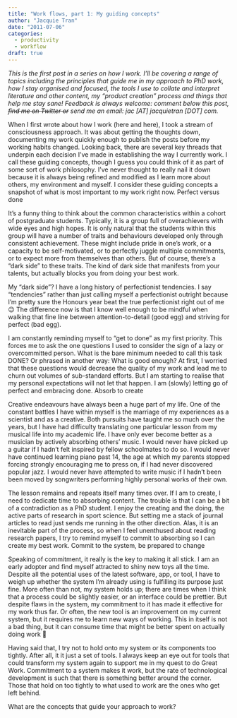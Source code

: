 ```yaml
---
title: "Work flows, part 1: My guiding concepts"
author: "Jacquie Tran"
date: "2011-07-06"
categories:
  - productivity
  - workflow
draft: true
---
```


*This is the first post in a series on how I work.  I’ll be covering a range of topics including the principles that guide me in my approach to PhD work, how I stay organised and focused, the tools I use to collate and interpret literature and other content, my "product creation" process and things that help me stay sane!  Feedback is always welcome: comment below this post, ~~find me on Twitter or~~ send me an email: jac [AT] jacquietran [DOT] com.*

When I first wrote about how I work (here and here), I took a stream of consciousness approach.  It was about getting the thoughts down, documenting my work quickly enough to publish the posts before my working habits changed.  Looking back, there are several key threads that underpin each decision I’ve made in establishing the way I currently work.  I call these guiding concepts, though I guess you could think of it as part of some sort of work philosophy.  I’ve never thought to really nail it down because it is always being refined and modified as I learn more about others, my environment and myself.  I consider these guiding concepts a snapshot of what is most important to my work right now.
Perfect versus done

It’s a funny thing to think about the common characteristics within a cohort of postgraduate students.  Typically, it is a group full of overachievers with wide eyes and high hopes.  It is only natural that the students within this group will have a number of traits and behaviours developed only through consistent achievement.  These might include pride in one’s work, or a capacity to be self-motivated, or to perfectly juggle multiple commitments, or to expect more from themselves than others.  But of course, there’s a “dark side” to these traits.  The kind of dark side that manifests from your talents, but actually blocks you from doing your best work.

My “dark side”?  I have a long history of perfectionist tendencies.  I say “tendencies” rather than just calling myself a perfectionist outright because I’m pretty sure the Honours year beat the true perfectionist right out of me 😉  The difference now is that I know well enough to be mindful when walking that fine line between attention-to-detail (good egg) and striving for perfect (bad egg).

I am constantly reminding myself to “get to done” as my first priority.  This forces me to ask the one questions I used to consider the sign of a lazy or overcommitted person.  What is the bare minimum needed to call this task DONE?  Or phrased in another way: What is good enough?  At first, I worried that these questions would decrease the quality of my work and lead me to churn out volumes of sub-standard efforts.  But I am starting to realise that my personal expectations will not let that happen.  I am (slowly) letting go of perfect and embracing done.
Absorb to create

Creative endeavours have always been a huge part of my life.  One of the constant battles I have within myself is the marriage of my experiences as a scientist and as a creative.  Both pursuits have taught me so much over the years, but I have had difficulty translating one particular lesson from my musical life into my academic life.  I have only ever become better as a musician by actively absorbing others’ music.  I would never have picked up a guitar if I hadn’t felt inspired by fellow schoolmates to do so.  I would never have continued learning piano past 14, the age at which my parents stopped forcing strongly encouraging me to press on, if I had never discovered popular jazz.  I would never have attempted to write music if I hadn’t been been moved by songwriters performing highly personal works of their own.

The lesson remains and repeats itself many times over.  If I am to create, I need to dedicate time to absorbing content.  The trouble is that I can be a bit of a contradiction as a PhD student.  I enjoy the creating and the doing, the active parts of research in sport science.  But setting me a stack of journal articles to read just sends me running in the other direction.  Alas, it is an inevitable part of the process, so when I feel unenthused about reading research papers, I try to remind myself to commit to absorbing so I can create my best work.
Commit to the system, be prepared to change

Speaking of commitment, it really is the key to making it all stick.  I am an early adopter and find myself attracted to shiny new toys all the time.    Despite all the potential uses of the latest software, app, or tool, I have to weigh up whether the system I’m already using is fulfilling its purpose just fine.  More often than not, my system holds up; there are times when I think that a process could be slightly easier, or an interface could be prettier.  But despite flaws in the system, my commitment to it has made it effective for my work thus far.  Or often, the new tool is an improvement on my current system, but it requires me to learn new ways of working.  This in itself is not a bad thing, but it can consume time that might be better spent on actually doing work 🙂

Having said that, I try not to hold onto my system or its components too tightly.  After all, it it just a set of tools.  I always keep an eye out for tools that could transform my system again to support me in my quest to do Great Work.  Commitment to a system makes it work, but the rate of technological development is such that there is something better around the corner.  Those that hold on too tightly to what used to work are the ones who get left behind.

What are the concepts that guide your approach to work?
